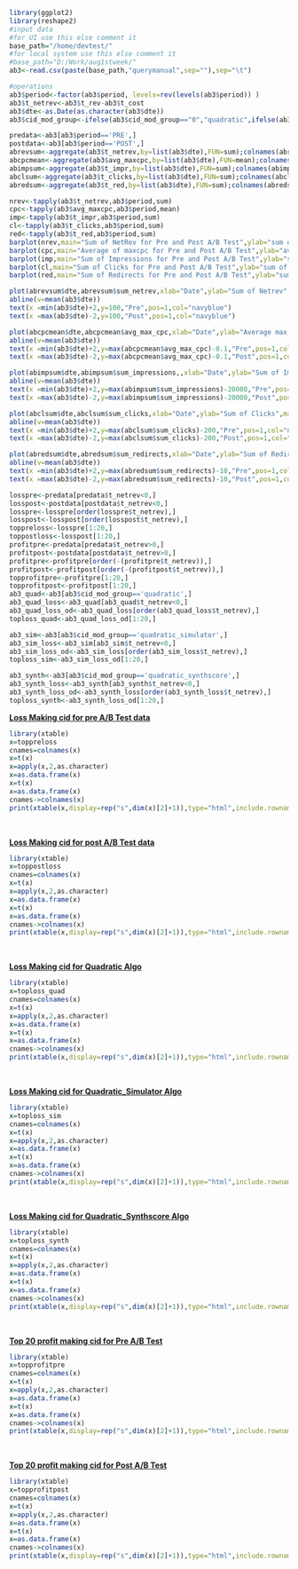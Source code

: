 ```r
library(ggplot2)
library(reshape2)
#input data
#for UI use this else comment it
base_path="/home/devtest/"
#for local system use this else comment it
#base_path="D:/Work/aug1stweek/"
ab3<-read.csv(paste(base_path,"querymanual",sep=""),sep="\t")

```

```r
#operations
ab3$period<-factor(ab3$period, levels=rev(levels(ab3$period)) )
ab3$t_netrev<-ab3$t_rev-ab3$t_cost
ab3$dte<-as.Date(as.character(ab3$dte))
ab3$cid_mod_group<-ifelse(ab3$cid_mod_group=="0","quadratic",ifelse(ab3$cid_mod_group=="1","quadratic_simulator","quadratic_synthscore"))

predata<-ab3[ab3$period=='PRE',]
postdata<-ab3[ab3$period=='POST',]
abrevsum<-aggregate(ab3$t_netrev,by=list(ab3$dte),FUN=sum);colnames(abrevsum)<-c("dte","sum_netrev")
abcpcmean<-aggregate(ab3$avg_maxcpc,by=list(ab3$dte),FUN=mean);colnames(abcpcmean)<-c("dte","avg_max_cpc")
abimpsum<-aggregate(ab3$t_impr,by=list(ab3$dte),FUN=sum);colnames(abimpsum)<-c("dte","sum_impressions")
abclsum<-aggregate(ab3$t_clicks,by=list(ab3$dte),FUN=sum);colnames(abclsum)<-c("dte","sum_clicks")
abredsum<-aggregate(ab3$t_red,by=list(ab3$dte),FUN=sum);colnames(abredsum)<-c("dte","sum_redirects")

nrev<-tapply(ab3$t_netrev,ab3$period,sum)
cpc<-tapply(ab3$avg_maxcpc,ab3$period,mean)
imp<-tapply(ab3$t_impr,ab3$period,sum)
cl<-tapply(ab3$t_clicks,ab3$period,sum)
red<-tapply(ab3$t_red,ab3$period,sum)
barplot(nrev,main="Sum of NetRev for Pre and Post A/B Test",ylab="sum of netrev")
barplot(cpc,main="Average of maxcpc for Pre and Post A/B Test",ylab="avg cpc")
barplot(imp,main="Sum of Impressions for Pre and Post A/B Test",ylab="sum of impressions")
barplot(cl,main="Sum of Clicks for Pre and Post A/B Test",ylab="sum of clicks")
barplot(red,main="Sum of Redirects for Pre and Post A/B Test",ylab="sum of redirects")

plot(abrevsum$dte,abrevsum$sum_netrev,xlab="Date",ylab="Sum of Netrev",main=" Sum of NetRev per day analysis",font=2,family="mono",lty=4,col.lab="Blue",col="red",col.main="tan3",type="l");grid(col="grey")
abline(v=mean(ab3$dte))
text(x =min(ab3$dte)+2,y=100,"Pre",pos=1,col="navyblue")
text(x =max(ab3$dte)-2,y=100,"Post",pos=1,col="navyblue")

plot(abcpcmean$dte,abcpcmean$avg_max_cpc,xlab="Date",ylab="Average max_cpc",main=" Average max_cpc per day analysis",font=2,family="mono",lty=4,col.lab="Blue",col="red",col.main="tan3",type="l");grid(col="grey")
abline(v=mean(ab3$dte))
text(x =min(ab3$dte)+2,y=max(abcpcmean$avg_max_cpc)-0.1,"Pre",pos=1,col="navyblue")
text(x =max(ab3$dte)-2,y=max(abcpcmean$avg_max_cpc)-0.1,"Post",pos=1,col="navyblue")

plot(abimpsum$dte,abimpsum$sum_impressions,,xlab="Date",ylab="Sum of Impressions",main=" Sum of  Impressions per day analysis",font=2,family="mono",lty=4,col.lab="Blue",col="red",col.main="tan3",type="l");grid(col="grey")
abline(v=mean(ab3$dte))
text(x =min(ab3$dte)+2,y=max(abimpsum$sum_impressions)-20000,"Pre",pos=1,col="navyblue")
text(x =max(ab3$dte)-2,y=max(abimpsum$sum_impressions)-20000,"Post",pos=1,col="navyblue")

plot(abclsum$dte,abclsum$sum_clicks,xlab="Date",ylab="Sum of Clicks",main=" Sum of Clicks per day analysis",font=2,family="mono",lty=4,col.lab="Blue",col="red",col.main="tan3",type="l");grid(col="grey")
abline(v=mean(ab3$dte))
text(x =min(ab3$dte)+2,y=max(abclsum$sum_clicks)-200,"Pre",pos=1,col="navyblue")
text(x =max(ab3$dte)-2,y=max(abclsum$sum_clicks)-200,"Post",pos=1,col="navyblue")

plot(abredsum$dte,abredsum$sum_redirects,xlab="Date",ylab="Sum of Redirects",main="Sum of Redirects per day analysis",font=2,family="mono",lty=4,col.lab="Blue",col="red",col.main="tan3",type="l");grid(col="grey")
abline(v=mean(ab3$dte))
text(x =min(ab3$dte)+2,y=max(abredsum$sum_redirects)-10,"Pre",pos=1,col="navyblue")
text(x =max(ab3$dte)-2,y=max(abredsum$sum_redirects)-10,"Post",pos=1,col="navyblue")

losspre<-predata[predata$t_netrev<0,]
losspost<-postdata[postdata$t_netrev<0,]
losspre<-losspre[order(losspre$t_netrev),]
losspost<-losspost[order(losspost$t_netrev),]
toppreloss<-losspre[1:20,]
toppostloss<-losspost[1:20,]
profitpre<-predata[predata$t_netrev>0,]
profitpost<-postdata[postdata$t_netrev>0,]
profitpre<-profitpre[order(-(profitpre$t_netrev)),]
profitpost<-profitpost[order(-(profitpost$t_netrev)),]
topprofitpre<-profitpre[1:20,]
topprofitpost<-profitpost[1:20,]
ab3_quad<-ab3[ab3$cid_mod_group=='quadratic',]
ab3_quad_loss<-ab3_quad[ab3_quad$t_netrev<0,]
ab3_quad_loss_od<-ab3_quad_loss[order(ab3_quad_loss$t_netrev),]
toploss_quad<-ab3_quad_loss_od[1:20,]

ab3_sim<-ab3[ab3$cid_mod_group=='quadratic_simulator',]
ab3_sim_loss<-ab3_sim[ab3_sim$t_netrev<0,]
ab3_sim_loss_od<-ab3_sim_loss[order(ab3_sim_loss$t_netrev),]
toploss_sim<-ab3_sim_loss_od[1:20,]

ab3_synth<-ab3[ab3$cid_mod_group=='quadratic_synthscore',]
ab3_synth_loss<-ab3_synth[ab3_synth$t_netrev<0,]
ab3_synth_loss_od<-ab3_synth_loss[order(ab3_synth_loss$t_netrev),]
toploss_synth<-ab3_synth_loss_od[1:20,]
```
<p><b><u> Loss Making cid for pre A/B Test data</u></b></p>
```r
library(xtable)
x=toppreloss
cnames=colnames(x)
x=t(x)
x=apply(x,2,as.character)
x=as.data.frame(x)
x=t(x)
x=as.data.frame(x)
cnames->colnames(x)
print(xtable(x,display=rep("s",dim(x)[2]+1)),type="html",include.rownames=FALSE)
```
<br/>
<p><b><u> Loss Making cid for post A/B Test data</u></b></p>
```r
library(xtable)
x=toppostloss
cnames=colnames(x)
x=t(x)
x=apply(x,2,as.character)
x=as.data.frame(x)
x=t(x)
x=as.data.frame(x)
cnames->colnames(x)
print(xtable(x,display=rep("s",dim(x)[2]+1)),type="html",include.rownames=FALSE)
```
<br/>
<p><b><u> Loss Making cid for Quadratic Algo</u></b></p>
```r
library(xtable)
x=toploss_quad
cnames=colnames(x)
x=t(x)
x=apply(x,2,as.character)
x=as.data.frame(x)
x=t(x)
x=as.data.frame(x)
cnames->colnames(x)
print(xtable(x,display=rep("s",dim(x)[2]+1)),type="html",include.rownames=FALSE)
```
<br/>
<p><b><u> Loss Making cid for Quadratic_Simulator Algo</u></b></p>
```r
library(xtable)
x=toploss_sim
cnames=colnames(x)
x=t(x)
x=apply(x,2,as.character)
x=as.data.frame(x)
x=t(x)
x=as.data.frame(x)
cnames->colnames(x)
print(xtable(x,display=rep("s",dim(x)[2]+1)),type="html",include.rownames=FALSE)
```
<br/>
<p><b><u> Loss Making cid for Quadratic_Synthscore Algo</u></b></p>
```r
library(xtable)
x=toploss_synth
cnames=colnames(x)
x=t(x)
x=apply(x,2,as.character)
x=as.data.frame(x)
x=t(x)
x=as.data.frame(x)
cnames->colnames(x)
print(xtable(x,display=rep("s",dim(x)[2]+1)),type="html",include.rownames=FALSE)
```
<br/>
<p><b><u> Top 20 profit making cid for Pre A/B Test</u></b></p>
```r
library(xtable)
x=topprofitpre
cnames=colnames(x)
x=t(x)
x=apply(x,2,as.character)
x=as.data.frame(x)
x=t(x)
x=as.data.frame(x)
cnames->colnames(x)
print(xtable(x,display=rep("s",dim(x)[2]+1)),type="html",include.rownames=FALSE)
```
<br/><p><b><u> Top 20 profit making cid for Post A/B Test</u></b></p>
```r
library(xtable)
x=topprofitpost
cnames=colnames(x)
x=t(x)
x=apply(x,2,as.character)
x=as.data.frame(x)
x=t(x)
x=as.data.frame(x)
cnames->colnames(x)
print(xtable(x,display=rep("s",dim(x)[2]+1)),type="html",include.rownames=FALSE)
```
<br/>